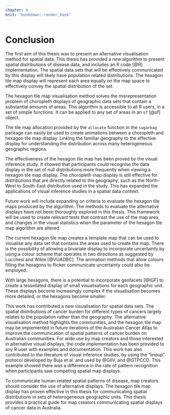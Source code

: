 ```yaml
---
chapter: 6
knit: "bookdown::render_book"
---
```



# Conclusion {#ch:conclusion}

  <!--  Clearly state the answer to the main research question -->

The first aim of this thesis was to present an alternative visualisation method for spatial data. This thesis has provided a new algorithm to present spatial distributions of disease data, and includes an R code [@R] implementation. The spatial data sets that will be effectively communicated by this display will likely have population related distributions. The hexagon tile map display will represent each area equally on the map space to effectively convey the spatial distribution of the set.

<!--  Summarize and reflect on the research -->
  
The hexagon tile map visualisation method solves the misrepresentation problem of choropleth displays of geographic data sets that contain a substantial amounts of areas. This algorithm is accessible to all R users, in a set of simple functions. It can be applied to any set of areas in an `sf` [@sf] object. 

The tile map allocation provided by the `allocate` function in the `sugarbag` package can easily be used to create animations between a choropleth and hexagon tile map display. Linking the familiar geography to the effective display for understanding the distribution across many heterogeneous geographic regions.
  
The effectiveness of the hexagon tile map has been proved by the visual inference study. It showed that participants could recognise the data display in the set of null distributions more frequently when viewing a hexagon tile map display. The choropleth map display is still effective for distributions that are directly related to the geography, such as the North-West to South-East distribution used in the study.
This has expanded the applications of visual inference studies in a spatial data context.

  
  <!--  Make recommendations for future work on the topic -->
Future work will include expanding on criteria to evaluate the hexagon tile maps produced by the algorithm. The methods to evaluate the alternative displays have not been thoroughly explored in this thesis.
This framework will be used to create relevant tests that contrast the use of the map area, and changes in the visual statistics when the parameter of the hexagon tile map algorithm are altered.

The current hexagon tile map creates a template map that can be used to visualise any data set that contains the areas used to create the map.
There is the possibility of allowing a bivariate display to incorporate uncertainty by using a colour scheme that operates in two directions as suggested by Lucchesi and Wikle [@VUADBC].
The animation methods that allow colours filling the hexagons to flicker communicate uncertainty could also be employed.

With large hexagons, there is a potential to incorporate geofacets [@IGF] to create a tessellated display of small visualisations for each geographic unit. These displays become increasingly complex if the visualisation becomes more detailed, or the hexagons become smaller.

  <!--  Show what new knowledge you have contributed -->
  
This work has contributed a new visualisation for spatial data sets. The spatial distributions of cancer burden for different types of cancers largely relates to the population rather than the geography. The alternative visualisation method highlights the communities, and the hexagon tile map may be implemented in future iterations of the Australian Cancer Atlas to improve the communication of spatial patterns of cancer burden on Australian communities. For wide use by map creators and those interested in alternative visual displays, the code implementation has been provided to any R user with examples and documentation.
This work has also contributed to the literature of visual inference studies, by using the "lineup" protocol developed by Buja et al. and used by @GIIV, and @GTPCCD. This example showed there was a difference in the rate of pattern recognition when participants saw competing spatial map displays.


To communicate human related spatial patterns of disease, map creators should consider the use of alternative displays. The hexagon tile map display has proven effective in this thesis for communicating spatial distributions in sets of heterogeneous geographic units. This thesis provides a practical guide for map creators communicating spatial displays of cancer data in Australia.
